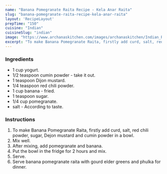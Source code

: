 ---
name: "Banana Pomegranate Raita Recipe - Kela Anar Raita"
slug: "banana-pomegranate-raita-recipe-kela-anar-raita"
layout: 'RecipeLayout'
prepTime: "150"
cuisine: "Indian"
cuisineSlug: "indian"
image: "https://www.archanaskitchen.com/images/archanaskitchen/Indian_Raitas/Paka_Kela_Anar_Raita_Banana_Pomegranate_Yogurt_Dip_Flavoured_with_Mustard-1.jpg"
excerpt: "To make Banana Pomegranate Raita, firstly add curd, salt, red chili powder, sugar, Dejon mustard and cumin powder in a bowl"
---

### Ingredients

- 1 cup yogurt.
-  1/2 teaspoon cumin powder - take it out.
-  1 teaspoon Dijon mustard.
-  1/4 teaspoon red chili powder.
-  1 cup banana - fried.
-  1 teaspoon sugar.
-  1/4 cup pomegranate.
-  salt - According to taste.

### Instructions

1. To make Banana Pomegranate Raita, firstly add curd, salt, red chili powder, sugar, Dejon mustard and cumin powder in a bowl.
1. Mix well.
1. After mixing, add pomegranate and banana.
1. Put the bowl in the fridge for 2 hours and mix.
1. Serve.
1. Serve banana pomegranate raita with gourd elder greens and phulka for dinner.
